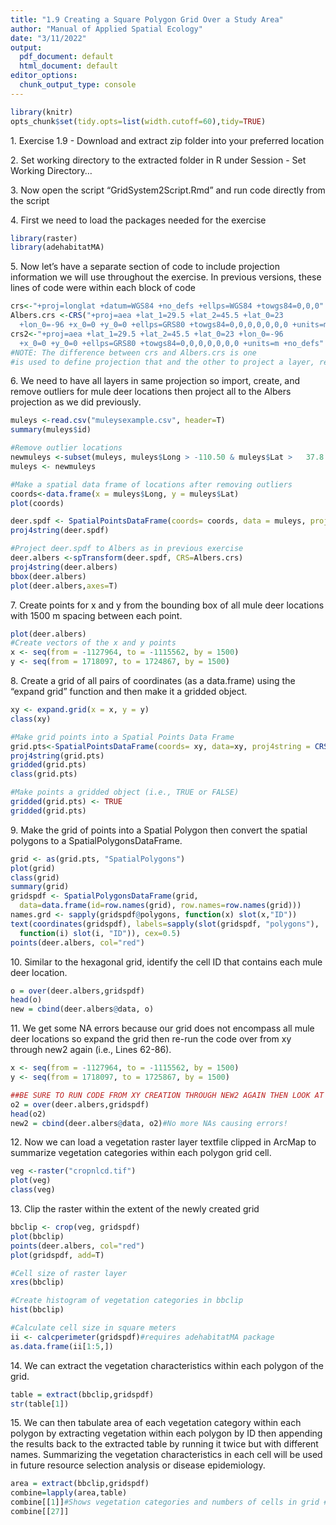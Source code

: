 ```yaml
---
title: "1.9 Creating a Square Polygon Grid Over a Study Area"
author: "Manual of Applied Spatial Ecology"
date: "3/11/2022"
output: 
  pdf_document: default
  html_document: default
editor_options: 
  chunk_output_type: console
---
```

```r
library(knitr)
opts_chunk$set(tidy.opts=list(width.cutoff=60),tidy=TRUE)
```
1\. Exercise 1.9 - Download and extract zip folder into your preferred location

2\. Set working directory to the extracted folder in R under Session - Set Working Directory...

3\. Now open the script "GridSystem2Script.Rmd" and run code directly from the script

4\. First we need to load the packages needed for the exercise
```r
library(raster)
library(adehabitatMA)
```
5\. Now let's have a separate section of code to include projection information we will use throughout the exercise. In previous versions, these lines of code were within each block of code
```r
crs<-"+proj=longlat +datum=WGS84 +no_defs +ellps=WGS84 +towgs84=0,0,0"
Albers.crs <-CRS("+proj=aea +lat_1=29.5 +lat_2=45.5 +lat_0=23 
  +lon_0=-96 +x_0=0 +y_0=0 +ellps=GRS80 +towgs84=0,0,0,0,0,0,0 +units=m +no_defs")
crs2<-"+proj=aea +lat_1=29.5 +lat_2=45.5 +lat_0=23 +lon_0=-96
  +x_0=0 +y_0=0 +ellps=GRS80 +towgs84=0,0,0,0,0,0,0 +units=m +no_defs"
#NOTE: The difference between crs and Albers.crs is one
#is used to define projection that and the other to project a layer, respectively.
```
6\. We need to have all layers in same projection so import, create, and remove outliers for mule deer locations then project all to the Albers projection as we did previously.
```r
muleys <-read.csv("muleysexample.csv", header=T)
summary(muleys$id)

#Remove outlier locations
newmuleys <-subset(muleys, muleys$Long > -110.50 & muleys$Lat >   37.8 & muleys$Long < -107)
muleys <- newmuleys

#Make a spatial data frame of locations after removing outliers
coords<-data.frame(x = muleys$Long, y = muleys$Lat)
plot(coords)

deer.spdf <- SpatialPointsDataFrame(coords= coords, data = muleys, proj4string = CRS(crs))
proj4string(deer.spdf)

#Project deer.spdf to Albers as in previous exercise
deer.albers <-spTransform(deer.spdf, CRS=Albers.crs)
proj4string(deer.albers)
bbox(deer.albers)
plot(deer.albers,axes=T)
```
7\. Create points for x and y from the bounding box of all mule deer locations with 1500 m spacing between each point.
```r
plot(deer.albers)
#Create vectors of the x and y points 
x <- seq(from = -1127964, to = -1115562, by = 1500) 
y <- seq(from = 1718097, to = 1724867, by = 1500)
```
8\. Create a grid of all pairs of coordinates (as a data.frame) using the "expand grid" function and then make it a gridded object.
```r
xy <- expand.grid(x = x, y = y)
class(xy)

#Make grid points into a Spatial Points Data Frame
grid.pts<-SpatialPointsDataFrame(coords= xy, data=xy, proj4string = CRS(crs2))
proj4string(grid.pts)
gridded(grid.pts)
class(grid.pts)

#Make points a gridded object (i.e., TRUE or FALSE)
gridded(grid.pts) <- TRUE
gridded(grid.pts)
```
9\. Make the grid of points into a Spatial Polygon then convert the spatial polygons to a SpatialPolygonsDataFrame.
```r
grid <- as(grid.pts, "SpatialPolygons") 
plot(grid)
class(grid)
summary(grid)
gridspdf <- SpatialPolygonsDataFrame(grid,
  data=data.frame(id=row.names(grid), row.names=row.names(grid))) 
names.grd <- sapply(gridspdf@polygons, function(x) slot(x,"ID"))
text(coordinates(gridspdf), labels=sapply(slot(gridspdf, "polygons"),
  function(i) slot(i, "ID")), cex=0.5)
points(deer.albers, col="red")
```
\newpage

10\. Similar to the hexagonal grid, identify the cell ID that contains each mule deer location.
```r
o = over(deer.albers,gridspdf)
head(o)
new = cbind(deer.albers@data, o)
```
11\. We get some NA errors because our grid does not encompass all mule deer locations so expand the grid then re-run the code over from xy through new2 again (i.e., Lines 62-86).
```r
x <- seq(from = -1127964, to = -1115562, by = 1500) 
y <- seq(from = 1718097, to = 1725867, by = 1500) 
```

```r
##BE SURE TO RUN CODE FROM XY CREATION THROUGH NEW2 AGAIN THEN LOOK AT DATA!!
o2 = over(deer.albers,gridspdf)
head(o2)
new2 = cbind(deer.albers@data, o2)#No more NAs causing errors!
```
12\. Now we can load a vegetation raster layer textfile clipped in ArcMap to summarize vegetation categories within each polygon grid cell.
```r
veg <-raster("cropnlcd.tif")
plot(veg)
class(veg)
```
13\. Clip the raster within the extent of the newly created grid
```r
bbclip <- crop(veg, gridspdf)
plot(bbclip)
points(deer.albers, col="red")
plot(gridspdf, add=T)

#Cell size of raster layer
xres(bbclip)

#Create histogram of vegetation categories in bbclip
hist(bbclip)

#Calculate cell size in square meters
ii <- calcperimeter(gridspdf)#requires adehabitatMA package
as.data.frame(ii[1:5,])
```
14\. We can extract the vegetation characteristics within each polygon of the grid. 
```r
table = extract(bbclip,gridspdf)
str(table[1])
```
15\. We can then tabulate area of each vegetation category within each polygon by extracting vegetation within each polygon by ID then appending the results back to the extracted table by running it twice but with different names. Summarizing the vegetation characteristics in each cell will be used in future resource selection analysis or disease epidemiology.
```r
area = extract(bbclip,gridspdf)
combine=lapply(area,table)
combine[[1]]#Shows vegetation categories and numbers of cells in grid #1
combine[[27]]
```


